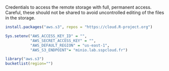 Credentials to access the remote storage with full, permanent access. Careful, these should not be shared to avoid uncontrolled editing of the files in the storage.

```r
install.packages("aws.s3", repos = "https://cloud.R-project.org")

Sys.setenv("AWS_ACCESS_KEY_ID" = "",
           "AWS_SECRET_ACCESS_KEY" = "",
           "AWS_DEFAULT_REGION" = "us-east-1",
           "AWS_S3_ENDPOINT"= "minio.lab.sspcloud.fr")

library("aws.s3")
bucketlist(region="")
```
